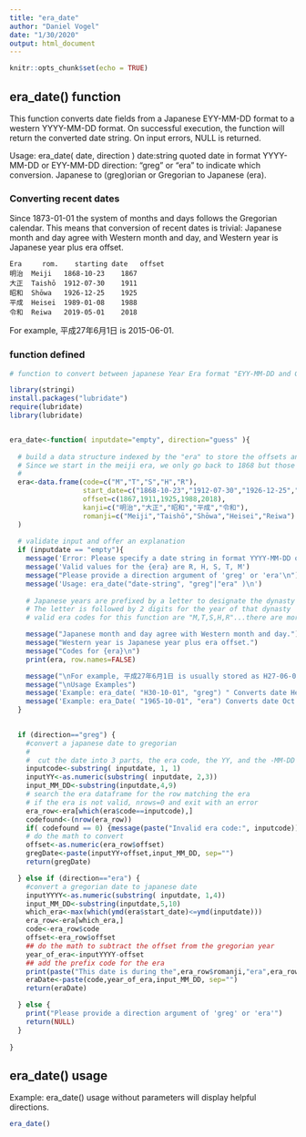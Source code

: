 ```yaml
---
title: "era_date"
author: "Daniel Vogel"
date: "1/30/2020"
output: html_document
---
```


```r
knitr::opts_chunk$set(echo = TRUE)
```

## era_date() function

This function converts date fields from a Japanese EYY-MM-DD format to a western YYYY-MM-DD format.
On successful execution, the function will return the converted date string. On input errors, NULL is returned.

Usage: era_date( date, direction )
date:string quoted date in format YYYY-MM-DD or EYY-MM-DD
direction: "greg" or "era" to indicate which conversion.  Japanese to (greg)orian or Gregorian to Japanese (era).

### Converting recent dates
Since 1873-01-01 the system of months and days follows the Gregorian calendar.
This means that conversion of recent dates is trivial: Japanese month and day agree with Western month and day, and Western year is Japanese year plus era offset.

    Era 	rom. 	starting date 	offset
    明治 	Meiji 	1868-10-23 	  1867
    大正 	Taishō 	1912-07-30 	  1911
    昭和 	Shōwa 	1926-12-25 	  1925
    平成 	Heisei 	1989-01-08 	  1988
    令和 	Reiwa 	2019-05-01 	  2018

For example, 平成27年6月1日 is 2015-06-01. 

### function defined
```r
# function to convert between japanese Year Era format "EYY-MM-DD and Gregorian format YYYY-MM-DD

library(stringi)
install.packages("lubridate")
require(lubridate)
library(lubridate)


era_date<-function( inputdate="empty", direction="guess" ){
  
  # build a data structure indexed by the "era" to store the offsets and starting dates
  # Since we start in the meiji era, we only go back to 1868 but those were good times!
  #
  era<-data.frame(code=c("M","T","S","H","R"),
                  start_date=c("1868-10-23","1912-07-30","1926-12-25","1989-01-08","2019-05-01"),
                  offset=c(1867,1911,1925,1988,2018),
                  kanji=c("明治","大正","昭和","平成","令和"),
                  romanji=c("Meiji","Taishō","Shōwa","Heisei","Reiwa")
  )
  
  # validate input and offer an explanation
  if (inputdate == "empty"){
    message('Error: Please specify a date string in format YYYY-MM-DD or {era}YY-MM-DD')
    message('Valid values for the {era} are R, H, S, T, M')
    message("Please provide a direction argument of 'greg' or 'era'\n")
    message('Usage: era_date("date-string", "greg"|"era" )\n')
  
    # Japanese years are prefixed by a letter to designate the dynasty name
    # The letter is followed by 2 digits for the year of that dynasty
    # valid era codes for this function are "M,T,S,H,R"...there are more going back many years to 1500

    message("Japanese month and day agree with Western month and day.")
    message("Western year is Japanese year plus era offset.")
    message("Codes for {era}\n")
    print(era, row.names=FALSE)

    message("\nFor example, 平成27年6月1日 is usually stored as H27-06-01 and converts to 2015-06-01") 
    message("\nUsage Examples")
    message('Example: era_date( "H30-10-01", "greg") " Converts date Hesei 40 October,1st to YYYY-MM-DD format')
    message('Example: era_Date( "1965-10-01", "era") Converts date Oct 1st, 1965 to Japanese era H40-10-01 format')
  }
  

  if (direction=="greg") {
    #convert a japanese date to gregorian
    #
    #  cut the date into 3 parts, the era code, the YY, and the -MM-DD
    inputcode<-substring( inputdate, 1, 1)
    inputYY<-as.numeric(substring( inputdate, 2,3))
    input_MM_DD<-substring(inputdate,4,9)
    # search the era dataframe for the row matching the era
    # if the era is not valid, nrows=0 and exit with an error
    era_row<-era[which(era$code==inputcode),]
    codefound<-(nrow(era_row))
    if( codefound == 0) {message(paste("Invalid era code:", inputcode)); return(NULL)}
    # do the math to convert
    offset<-as.numeric(era_row$offset)
    gregDate<-paste(inputYY+offset,input_MM_DD, sep="")
    return(gregDate)

  } else if (direction=="era") {
    #convert a gregorian date to japanese date
    inputYYYY<-as.numeric(substring( inputdate, 1,4))
    input_MM_DD<-substring(inputdate,5,10)
    which_era<-max(which(ymd(era$start_date)<=ymd(inputdate)))
    era_row<-era[which_era,]
    code<-era_row$code
    offset<-era_row$offset
    ## do the math to subtract the offset from the gregorian year
    year_of_era<-inputYYYY-offset
    ## add the prefix code for the era
    print(paste("This date is during the",era_row$romanji,"era",era_row$kanji))
    eraDate<-paste(code,year_of_era,input_MM_DD, sep="")
    return(eraDate)

  } else {
    print("Please provide a direction argument of 'greg' or 'era'")
    return(NULL)
  }
  
}
```

## era_date() usage

 Example: era_date() usage without parameters will display helpful directions.


```r
era_date()
```